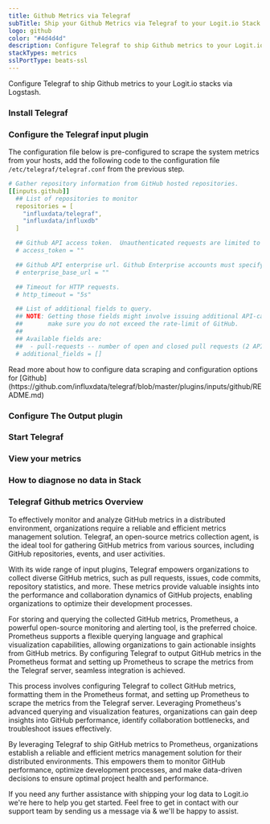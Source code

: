 ```yaml
---
title: Github Metrics via Telegraf
subTitle: Ship your Github Metrics via Telegraf to your Logit.io Stack
logo: github
color: "#4d4d4d"
description: Configure Telegraf to ship Github metrics to your Logit.io stacks. Configure Telegraf to send Github metrics to Logstash or Elastic. Get started using our Telegraf Github metrics example configuration.
stackTypes: metrics
sslPortType: beats-ssl
---
```


Configure Telegraf to ship Github metrics to your Logit.io stacks via Logstash.

<Steps>

  ### Install Telegraf

  <InstallTelegraf />

  ### Configure the Telegraf input plugin

  The configuration file below is pre-configured to scrape the system metrics from your hosts, add the following code to the configuration file `/etc/telegraf/telegraf.conf` from the previous step.

  ```yaml copy
  # Gather repository information from GitHub hosted repositories.
  [[inputs.github]]
    ## List of repositories to monitor
    repositories = [
      "influxdata/telegraf",
      "influxdata/influxdb"
    ]

    ## Github API access token.  Unauthenticated requests are limited to 60 per hour.
    # access_token = ""

    ## Github API enterprise url. Github Enterprise accounts must specify their base url.
    # enterprise_base_url = ""

    ## Timeout for HTTP requests.
    # http_timeout = "5s"

    ## List of additional fields to query.
    ## NOTE: Getting those fields might involve issuing additional API-calls, so please
    ##       make sure you do not exceed the rate-limit of GitHub.
    ##
    ## Available fields are:
    ##  - pull-requests -- number of open and closed pull requests (2 API-calls per repository)
    # additional_fields = []
  ```

  <Callout type="info">
    Read more about how to configure data scraping and configuration options for [Github](https://github.com/influxdata/telegraf/blob/master/plugins/inputs/github/README.md)
  </Callout>

  ### Configure The Output plugin

  <TelegrafOutputPlugin />

  ### Start Telegraf

  <StartTelegraf />

  ### View your metrics
  <LaunchStack source="Github_Metrics_via_Telegraf" utmMedium="metrics" utmCampaign="telegraf-Github-metrics" />

  ### How to diagnose no data in Stack

  <DiagnoseNoData />

</Steps>

### Telegraf Github metrics Overview

To effectively monitor and analyze GitHub metrics in a distributed environment, organizations require a reliable and efficient metrics management 
solution. Telegraf, an open-source metrics collection agent, is the ideal tool for gathering GitHub metrics from various sources, including GitHub 
repositories, events, and user activities.

With its wide range of input plugins, Telegraf empowers organizations to collect diverse GitHub metrics, such as pull requests, issues, code commits, 
repository statistics, and more. These metrics provide valuable insights into the performance and collaboration dynamics of GitHub projects, enabling 
organizations to optimize their development processes.

For storing and querying the collected GitHub metrics, Prometheus, a powerful open-source monitoring and alerting tool, is the preferred choice. 
Prometheus supports a flexible querying language and graphical visualization capabilities, allowing organizations to gain actionable insights from 
GitHub metrics. By configuring Telegraf to output GitHub metrics in the Prometheus format and setting up Prometheus to scrape the metrics from the 
Telegraf server, seamless integration is achieved.

This process involves configuring Telegraf to collect GitHub metrics, formatting them in the Prometheus format, and setting up Prometheus to scrape 
the metrics from the Telegraf server. Leveraging Prometheus's advanced querying and visualization features, organizations can gain deep insights into 
GitHub performance, identify collaboration bottlenecks, and troubleshoot issues effectively.

By leveraging Telegraf to ship GitHub metrics to Prometheus, organizations establish a reliable and efficient metrics management solution for their 
distributed environments. This empowers them to monitor GitHub performance, optimize development processes, and make data-driven decisions to ensure 
optimal project health and performance.

If you need any further assistance with shipping your log data to Logit.io we're here to help you get started. Feel free to get in contact with 
our support team by sending us a message via <IntercomButton text="live chat" /> & we'll be happy to assist.